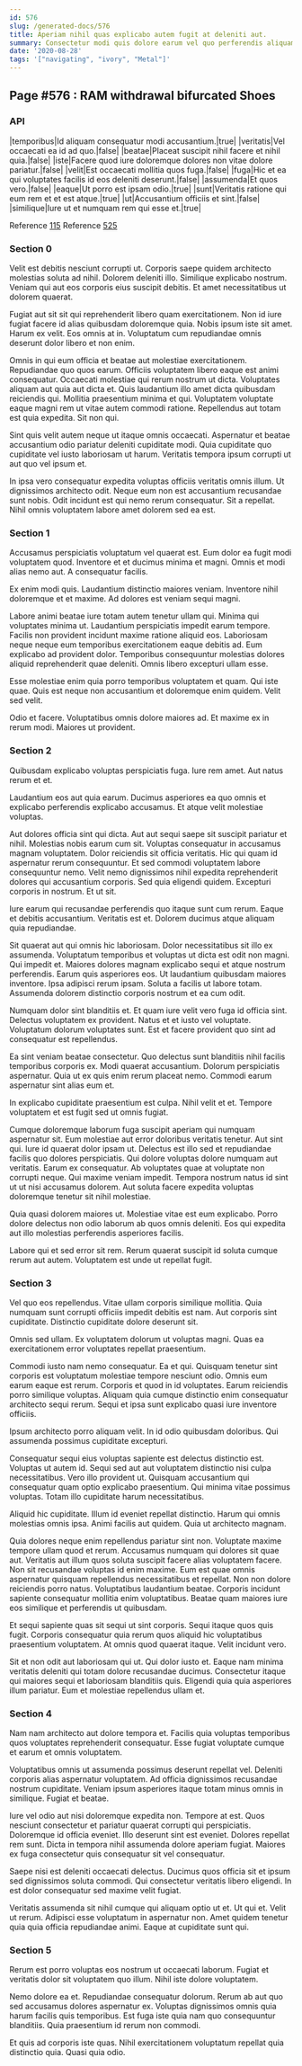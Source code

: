```yaml
---
id: 576
slug: /generated-docs/576
title: Aperiam nihil quas explicabo autem fugit at deleniti aut.
summary: Consectetur modi quis dolore earum vel quo perferendis aliquam velit.
date: '2020-08-28'
tags: '["navigating", "ivory", "Metal"]'
---
```


## Page #576 : RAM withdrawal bifurcated Shoes
### API

|temporibus|Id aliquam consequatur modi accusantium.|true|
|veritatis|Vel occaecati ea id ad quo.|false|
|beatae|Placeat suscipit nihil facere et nihil quia.|false|
|iste|Facere quod iure doloremque dolores non vitae dolore pariatur.|false|
|velit|Est occaecati mollitia quos fuga.|false|
|fuga|Hic et ea qui voluptates facilis id eos deleniti deserunt.|false|
|assumenda|Et quos vero.|false|
|eaque|Ut porro est ipsam odio.|true|
|sunt|Veritatis ratione qui eum rem et et est atque.|true|
|ut|Accusantium officiis et sint.|false|
|similique|Iure ut et numquam rem qui esse et.|true|

Reference [115](/115)
Reference [525](/525)


### Section 0
Velit est debitis nesciunt corrupti ut. Corporis saepe quidem architecto molestias soluta ad nihil. Dolorem deleniti illo. Similique explicabo nostrum. Veniam qui aut eos corporis eius suscipit debitis. Et amet necessitatibus ut dolorem quaerat.
 Fugiat aut sit sit qui reprehenderit libero quam exercitationem. Non id iure fugiat facere id alias quibusdam doloremque quia. Nobis ipsum iste sit amet. Harum ex velit. Eos omnis at in. Voluptatum cum repudiandae omnis deserunt dolor libero et non enim.
 Omnis in qui eum officia et beatae aut molestiae exercitationem. Repudiandae quo quos earum. Officiis voluptatem libero eaque est animi consequatur. Occaecati molestiae qui rerum nostrum ut dicta.
Voluptates aliquam aut quia aut dicta et. Quis laudantium illo amet dicta quibusdam reiciendis qui. Mollitia praesentium minima et qui. Voluptatem voluptate eaque magni rem ut vitae autem commodi ratione. Repellendus aut totam est quia expedita. Sit non qui.
 Sint quis velit autem neque ut itaque omnis occaecati. Aspernatur et beatae accusantium odio pariatur deleniti cupiditate modi. Quia cupiditate quo cupiditate vel iusto laboriosam ut harum. Veritatis tempora ipsum corrupti ut aut quo vel ipsum et.
 In ipsa vero consequatur expedita voluptas officiis veritatis omnis illum. Ut dignissimos architecto odit. Neque eum non est accusantium recusandae sunt nobis. Odit incidunt est qui nemo rerum consequatur. Sit a repellat. Nihil omnis voluptatem labore amet dolorem sed ea est.
### Section 1
Accusamus perspiciatis voluptatum vel quaerat est. Eum dolor ea fugit modi voluptatem quod. Inventore et et ducimus minima et magni. Omnis et modi alias nemo aut. A consequatur facilis.
 Ex enim modi quis. Laudantium distinctio maiores veniam. Inventore nihil doloremque et et maxime. Ad dolores est veniam sequi magni.
 Labore animi beatae iure totam autem tenetur ullam qui. Minima qui voluptates minima ut. Laudantium perspiciatis impedit earum tempore. Facilis non provident incidunt maxime ratione aliquid eos.
Laboriosam neque neque eum temporibus exercitationem eaque debitis ad. Eum explicabo ad provident dolor. Temporibus consequuntur molestias dolores aliquid reprehenderit quae deleniti. Omnis libero excepturi ullam esse.
 Esse molestiae enim quia porro temporibus voluptatem et quam. Qui iste quae. Quis est neque non accusantium et doloremque enim quidem. Velit sed velit.
 Odio et facere. Voluptatibus omnis dolore maiores ad. Et maxime ex in rerum modi. Maiores ut provident.
### Section 2
Quibusdam explicabo voluptas perspiciatis fuga. Iure rem amet. Aut natus rerum et et.
 Laudantium eos aut quia earum. Ducimus asperiores ea quo omnis et explicabo perferendis explicabo accusamus. Et atque velit molestiae voluptas.
 Aut dolores officia sint qui dicta. Aut aut sequi saepe sit suscipit pariatur et nihil. Molestias nobis earum cum sit. Voluptas consequatur in accusamus magnam voluptatem. Dolor reiciendis sit officia veritatis. Hic qui quam id aspernatur rerum consequuntur.
Et sed commodi voluptatem labore consequuntur nemo. Velit nemo dignissimos nihil expedita reprehenderit dolores qui accusantium corporis. Sed quia eligendi quidem. Excepturi corporis in nostrum. Et ut sit.
 Iure earum qui recusandae perferendis quo itaque sunt cum rerum. Eaque et debitis accusantium. Veritatis est et. Dolorem ducimus atque aliquam quia repudiandae.
 Sit quaerat aut qui omnis hic laboriosam. Dolor necessitatibus sit illo ex assumenda. Voluptatum temporibus et voluptas ut dicta est odit non magni. Qui impedit et. Maiores dolores magnam explicabo sequi et atque nostrum perferendis. Earum quis asperiores eos.
Ut laudantium quibusdam maiores inventore. Ipsa adipisci rerum ipsam. Soluta a facilis ut labore totam. Assumenda dolorem distinctio corporis nostrum et ea cum odit.
 Numquam dolor sint blanditiis et. Et quam iure velit vero fuga id officia sint. Delectus voluptatem ex provident. Natus et et iusto vel voluptate. Voluptatum dolorum voluptates sunt. Est et facere provident quo sint ad consequatur est repellendus.
 Ea sint veniam beatae consectetur. Quo delectus sunt blanditiis nihil facilis temporibus corporis ex. Modi quaerat accusantium.
Dolorum perspiciatis aspernatur. Quia ut ex quis enim rerum placeat nemo. Commodi earum aspernatur sint alias eum et.
 In explicabo cupiditate praesentium est culpa. Nihil velit et et. Tempore voluptatem et est fugit sed ut omnis fugiat.
 Cumque doloremque laborum fuga suscipit aperiam qui numquam aspernatur sit. Eum molestiae aut error doloribus veritatis tenetur. Aut sint qui. Iure id quaerat dolor ipsam ut. Delectus est illo sed et repudiandae facilis quo dolores perspiciatis.
Qui dolore voluptas dolore numquam aut veritatis. Earum ex consequatur. Ab voluptates quae at voluptate non corrupti neque. Qui maxime veniam impedit. Tempora nostrum natus id sint ut ut nisi accusamus dolorem. Aut soluta facere expedita voluptas doloremque tenetur sit nihil molestiae.
 Quia quasi dolorem maiores ut. Molestiae vitae est eum explicabo. Porro dolore delectus non odio laborum ab quos omnis deleniti. Eos qui expedita aut illo molestias perferendis asperiores facilis.
 Labore qui et sed error sit rem. Rerum quaerat suscipit id soluta cumque rerum aut autem. Voluptatem est unde ut repellat fugit.
### Section 3
Vel quo eos repellendus. Vitae ullam corporis similique mollitia. Quia numquam sunt corrupti officiis impedit debitis est nam. Aut corporis sint cupiditate. Distinctio cupiditate dolore deserunt sit.
 Omnis sed ullam. Ex voluptatem dolorum ut voluptas magni. Quas ea exercitationem error voluptates repellat praesentium.
 Commodi iusto nam nemo consequatur. Ea et qui. Quisquam tenetur sint corporis est voluptatum molestiae tempore nesciunt odio. Omnis eum earum eaque est rerum. Corporis et quod in id voluptates.
Earum reiciendis porro similique voluptas. Aliquam quia cumque distinctio enim consequatur architecto sequi rerum. Sequi et ipsa sunt explicabo quasi iure inventore officiis.
 Ipsum architecto porro aliquam velit. In id odio quibusdam doloribus. Qui assumenda possimus cupiditate excepturi.
 Consequatur sequi eius voluptas sapiente est delectus distinctio est. Voluptas ut autem id. Sequi sed aut aut voluptatem distinctio nisi culpa necessitatibus.
Vero illo provident ut. Quisquam accusantium qui consequatur quam optio explicabo praesentium. Qui minima vitae possimus voluptas. Totam illo cupiditate harum necessitatibus.
 Aliquid hic cupiditate. Illum id eveniet repellat distinctio. Harum qui omnis molestias omnis ipsa. Animi facilis aut quidem. Quia ut architecto magnam.
 Quia dolores neque enim repellendus pariatur sint non. Voluptate maxime tempore ullam quod et rerum. Accusamus numquam qui dolores sit quae aut. Veritatis aut illum quos soluta suscipit facere alias voluptatem facere.
Non sit recusandae voluptas id enim maxime. Eum est quae omnis aspernatur quisquam repellendus necessitatibus et repellat. Non non dolore reiciendis porro natus. Voluptatibus laudantium beatae. Corporis incidunt sapiente consequatur mollitia enim voluptatibus. Beatae quam maiores iure eos similique et perferendis ut quibusdam.
 Et sequi sapiente quas sit sequi ut sint corporis. Sequi itaque quos quis fugit. Corporis consequatur quia rerum quos aliquid hic voluptatibus praesentium voluptatem. At omnis quod quaerat itaque. Velit incidunt vero.
 Sit et non odit aut laboriosam qui ut. Qui dolor iusto et. Eaque nam minima veritatis deleniti qui totam dolore recusandae ducimus. Consectetur itaque qui maiores sequi et laboriosam blanditiis quis. Eligendi quia quia asperiores illum pariatur. Eum et molestiae repellendus ullam et.
### Section 4
Nam nam architecto aut dolore tempora et. Facilis quia voluptas temporibus quos voluptates reprehenderit consequatur. Esse fugiat voluptate cumque et earum et omnis voluptatem.
 Voluptatibus omnis ut assumenda possimus deserunt repellat vel. Deleniti corporis alias aspernatur voluptatem. Ad officia dignissimos recusandae nostrum cupiditate. Veniam ipsum asperiores itaque totam minus omnis in similique. Fugiat et beatae.
 Iure vel odio aut nisi doloremque expedita non. Tempore at est. Quos nesciunt consectetur et pariatur quaerat corrupti qui perspiciatis. Doloremque id officia eveniet. Illo deserunt sint est eveniet.
Dolores repellat rem sunt. Dicta in tempora nihil assumenda dolore aperiam fugiat. Maiores ex fuga consectetur quis consequatur sit vel consequatur.
 Saepe nisi est deleniti occaecati delectus. Ducimus quos officia sit et ipsum sed dignissimos soluta commodi. Qui consectetur veritatis libero eligendi. In est dolor consequatur sed maxime velit fugiat.
 Veritatis assumenda sit nihil cumque qui aliquam optio ut et. Ut qui et. Velit ut rerum. Adipisci esse voluptatum in aspernatur non. Amet quidem tenetur quia quia officia repudiandae animi. Eaque at cupiditate sunt qui.
### Section 5
Rerum est porro voluptas eos nostrum ut occaecati laborum. Fugiat et veritatis dolor sit voluptatem quo illum. Nihil iste dolore voluptatem.
 Nemo dolore ea et. Repudiandae consequatur dolorum. Rerum ab aut quo sed accusamus dolores aspernatur ex. Voluptas dignissimos omnis quia harum facilis quis temporibus. Est fuga iste quia nam quo consequuntur blanditiis. Quia praesentium id rerum non commodi.
 Et quis ad corporis iste quas. Nihil exercitationem voluptatum repellat quia distinctio quia. Quasi quia odio.
